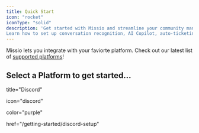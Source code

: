 ```yaml
---
title: Quick Start
icon: "rocket"
iconType: "solid" 
description: 'Get started with Missio and streamline your community management workflows. 
Learn how to set up conversation recognition, AI Copilot, auto-ticketing, member profiling, analytics, dynamic FAQs, topic grouping, and auto-labeling.'
---
```



<Info>Missio lets you integrate with your faviorte platform. Check out our latest list of [supported platforms](/ai-copilot/basics.mdx)!</Info>

## Select a Platform to get started…

<CardGroup cols={2}>
  <Card

  title="Discord"

  icon="discord"

  color="purple"

  href="/getting-started/discord-setup"
  >

  </Card>

</CardGroup>

